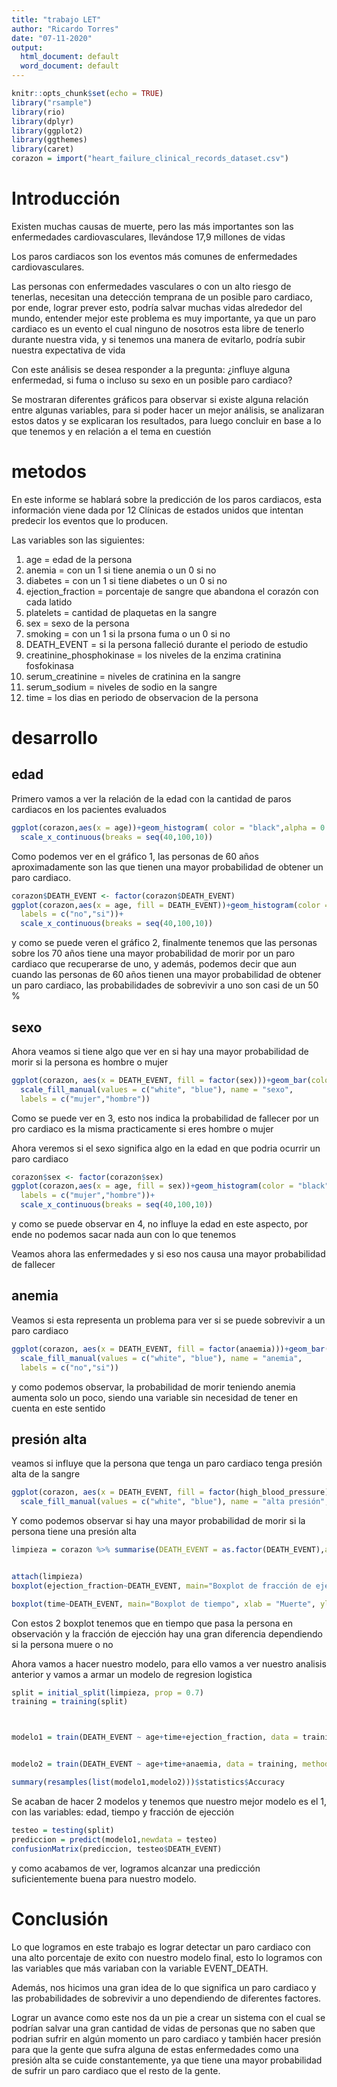 ```yaml
---
title: "trabajo LET"
author: "Ricardo Torres"
date: "07-11-2020"
output:
  html_document: default
  word_document: default
---
```


```r
knitr::opts_chunk$set(echo = TRUE)
library("rsample")
library(rio)
library(dplyr)
library(ggplot2)
library(ggthemes)
library(caret)
corazon = import("heart_failure_clinical_records_dataset.csv")

```



# Introducción

Existen muchas causas de muerte, pero las más importantes son las enfermedades cardiovasculares, llevándose 17,9 millones de vidas 

Los paros cardiacos son los eventos más comunes de enfermedades cardiovasculares. 

Las personas con enfermedades vasculares o con un alto riesgo de tenerlas, necesitan una detección temprana de un posible paro cardiaco, por ende, lograr prever esto, podría salvar muchas vidas alrededor del mundo, entender mejor este problema es muy importante, ya que un paro cardiaco es un evento el cual ninguno de nosotros esta libre de tenerlo durante nuestra vida, y si tenemos una manera de evitarlo, podría subir nuestra expectativa de vida

Con este análisis se desea responder a la pregunta: ¿influye alguna enfermedad, si fuma o incluso su sexo en un posible paro cardiaco?


Se mostraran diferentes gráficos para observar si existe alguna relación entre algunas variables, para si poder hacer un mejor análisis, se analizaran estos datos y se explicaran los resultados, para luego concluir en base a lo que tenemos y en relación a el tema en cuestión 

# metodos

En este informe se hablará sobre la predicción de los paros cardiacos, esta información viene dada por 12 Clínicas de estados unidos que intentan predecir los eventos que lo producen.

Las variables son las siguientes:

1) age = edad de la persona
2) anemia = con un $1$ si tiene anemia o un $0$ si no
3) diabetes = con un $1$ si tiene diabetes o un $0$ si no
4) ejection_fraction = porcentaje de sangre que abandona el corazón con cada latido
5) platelets = cantidad de plaquetas en la sangre
6) sex = sexo de la persona
7) smoking = con un $1$ si la prsona fuma o un $0$ si no
8) DEATH_EVENT = si la persona falleció durante el periodo de estudio
9) creatinine_phosphokinase = los niveles de la enzima cratinina fosfokinasa
10) serum_creatinine = niveles de cratinina en la sangre
11) serum_sodium = niveles de sodio en la sangre
12) time = los dias en periodo de observacion de la persona

# desarrollo

## edad

Primero vamos a ver la relación de la edad con la cantidad de paros cardiacos en los pacientes evaluados

```r

ggplot(corazon,aes(x = age))+geom_histogram( color = "black",alpha = 0.5)+labs(title = "1) Edad", y = "Cantidad", x = "Edad")+
  scale_x_continuous(breaks = seq(40,100,10))

```

Como podemos ver en el gráfico 1, las personas de 60 años aproximadamente son las que tienen una mayor probabilidad de obtener un paro cardiaco.

```r
corazon$DEATH_EVENT <- factor(corazon$DEATH_EVENT)
ggplot(corazon,aes(x = age, fill = DEATH_EVENT))+geom_histogram(color = "black", position = "identity",alpha = 0.5)+labs(title = "2) Edad y muerte", y = "Cantidad", x = "Edad")+scale_fill_manual(values = c("white", "blue"), name = "muertes",
  labels = c("no","si"))+
  scale_x_continuous(breaks = seq(40,100,10))
```

y como se puede veren el gráfico 2, finalmente tenemos que las personas sobre los 70 años tiene una mayor probabilidad de morir por un paro cardiaco que recuperarse de uno, y además, podemos decir que aun cuando las personas de 60 años tienen una mayor probabilidad de obtener un paro cardiaco, las probabilidades de sobrevivir a uno son casi de un 50 %

## sexo

Ahora veamos si tiene algo que ver en si hay una mayor probabilidad de morir si la persona es hombre o mujer

```r
ggplot(corazon, aes(x = DEATH_EVENT, fill = factor(sex)))+geom_bar(color ="black")+labs(title = "3) Sexo", y = "Cantidad",x = "Muerte")+
  scale_fill_manual(values = c("white", "blue"), name = "sexo",
  labels = c("mujer","hombre"))
```

Como se puede ver en 3, esto nos indica la probabilidad de fallecer por un pro cardiaco es la misma practicamente si eres hombre o mujer 


Ahora veremos si el sexo significa algo en la edad en que podria ocurrir un paro cardiaco

```r
corazon$sex <- factor(corazon$sex)
ggplot(corazon,aes(x = age, fill = sex))+geom_histogram(color = "black",alpha = 0.5)+labs(title = "4) Sexo y edad", y = "Cantidad",x = "Edad")+scale_fill_manual(values = c("blue", "white"), name = "sexo",
  labels = c("mujer","hombre"))+
  scale_x_continuous(breaks = seq(40,100,10))
```
 
y como se puede observar en 4, no influye la edad en este aspecto, por ende no podemos sacar nada aun con lo que tenemos
 
Veamos ahora las enfermedades y si eso nos causa una mayor probabilidad de fallecer

## anemia 

Veamos si esta representa un problema para ver si se puede sobrevivir a un paro cardiaco 

```r
ggplot(corazon, aes(x = DEATH_EVENT, fill = factor(anaemia)))+geom_bar(color ="black")+labs(title = "5) Anemia", y = "Cantidad",x = "Muerte")+
  scale_fill_manual(values = c("white", "blue"), name = "anemia",
  labels = c("no","si"))
```

y como podemos observar, la probabilidad de morir teniendo anemia aumenta solo un poco, siendo una variable sin necesidad de tener en cuenta en este sentido

## presión alta

veamos si influye que la persona que tenga un paro cardiaco tenga presión alta de la sangre

```r
ggplot(corazon, aes(x = DEATH_EVENT, fill = factor(high_blood_pressure)))+geom_bar(color = "black")+labs(title = "6) Presión alta", y = "Cantidad",x = "muerte")+
  scale_fill_manual(values = c("white", "blue"), name = "alta presión", labels = c("no","si"))
```

Y como podemos observar si hay una mayor probabilidad de morir si la persona tiene una presión alta
```r
limpieza = corazon %>% summarise(DEATH_EVENT = as.factor(DEATH_EVENT),anaemia = as.factor(anaemia),diabetes = as.factor(diabetes),high_blood_pressure = as.factor(high_blood_pressure),sex = as.factor(sex),smoking = as.factor(smoking),age,creatinine_phosphokinase, ejection_fraction, platelets, serum_creatinine, serum_sodium, time)


attach(limpieza)
boxplot(ejection_fraction~DEATH_EVENT, main="Boxplot de fracción de ejección",xlab = "Muerte", ylab = "Cantidad")

boxplot(time~DEATH_EVENT, main="Boxplot de tiempo", xlab = "Muerte", ylab = "Tiempo")

```

Con estos 2 boxplot tenemos que en tiempo que pasa la persona en observación y la fracción de ejección hay una gran diferencia dependiendo si la persona muere o no


Ahora vamos a hacer nuestro modelo, para ello vamos a ver nuestro analisis anterior y vamos a armar un modelo de regresion logistica

```r

split = initial_split(limpieza, prop = 0.7)
training = training(split)



modelo1 = train(DEATH_EVENT ~ age+time+ejection_fraction, data = training, method = "glm", family = binomial(link="logit"), trControl = trainControl(method = "cv", number = 10))


modelo2 = train(DEATH_EVENT ~ age+time+anaemia, data = training, method = "glm", family = binomial(link="logit"), trControl = trainControl(method = "cv", number = 10))

summary(resamples(list(modelo1,modelo2)))$statistics$Accuracy

```


Se acaban de hacer 2 modelos y tenemos que nuestro mejor modelo es el 1, con las variables: edad, tiempo y fracción de ejección

```r

testeo = testing(split)
prediccion = predict(modelo1,newdata = testeo)
confusionMatrix(prediccion, testeo$DEATH_EVENT)

```

y como acabamos de ver, logramos alcanzar una predicción suficientemente buena para nuestro modelo.

# Conclusión

Lo que logramos en este trabajo es lograr detectar un paro cardiaco con una alto porcentaje de exito con nuestro modelo final, esto lo logramos con las variables que más variaban con la variable EVENT_DEATH.

Además, nos hicimos una gran idea de lo que significa un paro cardiaco y las probabilidades de sobrevivir a uno dependiendo de diferentes factores.

Lograr un avance como este nos da un pie a crear un sistema con el cual se podrían salvar una gran cantidad de vidas de personas que no saben que podrian sufrir en algún momento un paro cardiaco y también hacer presión para que la gente que sufra alguna de estas enfermedades como una presión alta se cuide constantemente, ya que tiene una mayor probabilidad de sufrir un paro cardiaco que el resto de la gente.